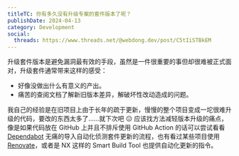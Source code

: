 ```yaml
---
titleTC: 你有多久没有升级专案的套件版本了呢？
publishDate: 2024-04-13
category: Development
social:
  threads: https://www.threads.net/@webdong.dev/post/C5tIiSTBkEM
---
```


升级套件版本是避免漏洞最有效的手段，虽然是一件很重要的事但却很难被正式面对，升级套件通常带来这样的感受：

- 好像没做出什么有意义的产出。
- 痛苦的查阅文档了解新旧版本差异，解破坏性改动造成的问题。

我自己的经验是在旧项目上由于长年的疏于更新，慢慢的整个项目变成一坨很难升级的代码，要改的东西太多了……就下次吧 😑 应该找方法减轻版本升级的痛点，像是如果代码放在 GitHub 上并且不排斥使用 GitHub Action 的话可以尝试看看 [Dependabot](https://docs.github.com/en/code-security/getting-started/dependabot-quickstart-guide) 无痛的导入自动化侦测套件更新的流程，也有看过某些项目使用 [Renovate](https://docs.renovatebot.com/)，或者是 NX 这样的 Smart Build Tool 也提供自动化更新的指令。
